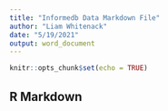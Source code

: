 ---
title: "Informedb Data Markdown File"
author: "Liam Whitenack"
date: "5/19/2021"
output: word_document
---

```{r setup, include=FALSE}
knitr::opts_chunk$set(echo = TRUE)
```

## R Markdown

